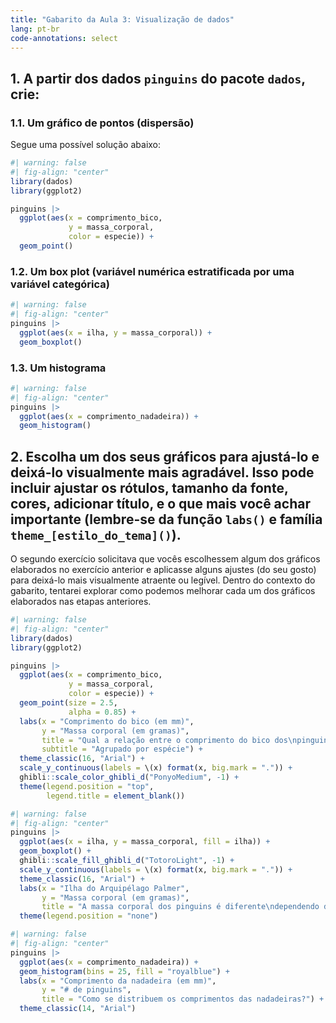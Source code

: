 ```yaml
---
title: "Gabarito da Aula 3: Visualização de dados"
lang: pt-br
code-annotations: select
---
```


## 1. A partir dos dados `pinguins` do pacote `dados`, crie:

### 1.1. Um gráfico de pontos (dispersão)

Segue uma possível solução abaixo:

```r
#| warning: false
#| fig-align: "center"
library(dados)
library(ggplot2)

pinguins |>
  ggplot(aes(x = comprimento_bico,
             y = massa_corporal,
             color = especie)) +
  geom_point()
```


### 1.2. Um box plot (variável numérica estratificada por uma variável categórica)

```r
#| warning: false
#| fig-align: "center"
pinguins |> 
  ggplot(aes(x = ilha, y = massa_corporal)) +
  geom_boxplot()
```
    
### 1.3. Um histograma

```r
#| warning: false
#| fig-align: "center"
pinguins |> 
  ggplot(aes(x = comprimento_nadadeira)) +
  geom_histogram()
```
  
## 2. Escolha um dos seus gráficos para ajustá-lo e deixá-lo visualmente mais agradável. Isso pode incluir ajustar os rótulos, tamanho da fonte, cores, adicionar título, e o que mais você achar importante (lembre-se da função `labs()` e família `theme_[estilo_do_tema]()`).

O segundo exercício solicitava que vocês escolhessem algum
dos gráficos elaborados no exercício anterior e aplicasse
alguns ajustes (do seu gosto) para deixá-lo mais visualmente
atraente ou legível. Dentro do contexto do gabarito, tentarei
explorar como podemos melhorar cada um dos gráficos elaborados
nas etapas anteriores.

```r
#| warning: false
#| fig-align: "center"
library(dados)
library(ggplot2)

pinguins |>
  ggplot(aes(x = comprimento_bico,
             y = massa_corporal,
             color = especie)) +
  geom_point(size = 2.5,
             alpha = 0.85) +
  labs(x = "Comprimento do bico (em mm)",
       y = "Massa corporal (em gramas)",
       title = "Qual a relação entre o comprimento do bico dos\npinguins e sua massa corporal?",
       subtitle = "Agrupado por espécie") +
  theme_classic(16, "Arial") +
  scale_y_continuous(labels = \(x) format(x, big.mark = ".")) +
  ghibli::scale_color_ghibli_d("PonyoMedium", -1) +
  theme(legend.position = "top",
        legend.title = element_blank())
```

```r
#| warning: false
#| fig-align: "center"
pinguins |> 
  ggplot(aes(x = ilha, y = massa_corporal, fill = ilha)) +
  geom_boxplot() +
  ghibli::scale_fill_ghibli_d("TotoroLight", -1) +
  scale_y_continuous(labels = \(x) format(x, big.mark = ".")) +
  theme_classic(16, "Arial") +
  labs(x = "Ilha do Arquipélago Palmer",
       y = "Massa corporal (em gramas)",
       title = "A massa corporal dos pinguins é diferente\ndependendo da ilha?") +
  theme(legend.position = "none")
```

```r
#| warning: false
#| fig-align: "center"
pinguins |> 
  ggplot(aes(x = comprimento_nadadeira)) +
  geom_histogram(bins = 25, fill = "royalblue") +
  labs(x = "Comprimento da nadadeira (em mm)",
       y = "# de pinguins",
       title = "Como se distribuem os comprimentos das nadadeiras?") +
  theme_classic(14, "Arial")
```
